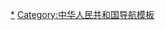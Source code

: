 {{Navbox
|name = 中华人民共和国计划生育
|title = [[中华人民共和国计划生育]]
|listclass = hlist
|above = [[中华人民共和国计划生育史|历史]]

|group1 = 机构
|list1 =
* [[中华人民共和国国家人口和计划生育委员会|国家人口计生委]] → [[中华人民共和国国家卫生和计划生育委员会|国家卫生计生委]] → [[中华人民共和国国家卫生健康委员会|国家卫生健康委员会]]
|group2 = 政策
|list2 = 
* [[一孩政策|独生子女政策]]
** [[双独两孩]]
** [[单独两孩]]
* [[一孩半]]
* [[两孩政策]]
* [[三孩政策]]

|group3 = 措施
|list3 = 
* [[中国历年节育手术表|节育手术]]
* [[强制上环|一胎上环，二胎绝育]]
* [[社会抚养费]]

|group4 = 事件
|list4 = 
* [[大有国|曾应龙事件]]
* [[百日无孩]]
* [[临沂计划生育事件|临沂计生事件]]
* [[邵阳当局没收婴儿事件]]
* [[博白计生事件]]
* [[金亚妮案]]
* [[冯建梅强制引产事件|冯建梅事件]]

|group5 = 影响
|list5 = 
* [[中国大陆生育率|生育率]]（[[中华人民共和国各省级行政区总和生育率表|各省]]、[[中国各民族生育率表|各民族]]）
* [[中国大陆人口|人口]]
* [[性别比]]（[[中华人民共和国各省级行政区人口性別比例列表|各省]]）
* [[少子化]]
* [[人口老化]]
* [[人口減少]]
* [[独生子女]]
* [[失独老人]]

|below = 参见：[[计划生育]]、[[生育权]]
}}<noinclude>

[[Category:中华人民共和国计划生育|*]]
[[Category:中华人民共和国导航模板]]
</noinclude>